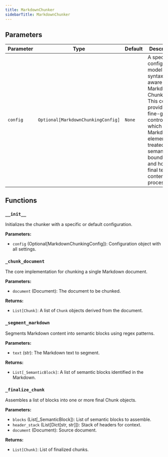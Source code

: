 ```yaml
---
title: MarkdownChunker
sidebarTitle: MarkdownChunker
---
```


## Parameters

| Parameter                          | Type                                                  | Default    | Description                                                                                                                                                                                                                      |
| ---------------------------------- | ----------------------------------------------------- | ---------- | -------------------------------------------------------------------------------------------------------------------------------------------------------------------------------------------------------------------------------- |
| `config`                            | `Optional[MarkdownChunkingConfig]`                                     | `None`     | A specialized configuration model for the syntax-aware Markdown Chunker. This config provides fine-grained control over which Markdown elements are treated as semantic boundaries and how the final text content is processed.                                                                                                                                                                                                      |

## Functions

### `__init__`

Initializes the chunker with a specific or default configuration.

**Parameters:**

- `config` (Optional[MarkdownChunkingConfig]): Configuration object with all settings.

### `_chunk_document`

The core implementation for chunking a single Markdown document.

**Parameters:**

- `document` (Document): The document to be chunked.

**Returns:**

- `List[Chunk]`: A list of `Chunk` objects derived from the document.

### `_segment_markdown`

Segments Markdown content into semantic blocks using regex patterns.

**Parameters:**

- `text` (str): The Markdown text to segment.

**Returns:**

- `List[_SemanticBlock]`: A list of semantic blocks identified in the Markdown.

### `_finalize_chunk`

Assembles a list of blocks into one or more final Chunk objects.

**Parameters:**

- `blocks` (List[_SemanticBlock]): List of semantic blocks to assemble.
- `header_stack` (List[Dict[str, str]]): Stack of headers for context.
- `document` (Document): Source document.

**Returns:**

- `List[Chunk]`: List of finalized chunks.
